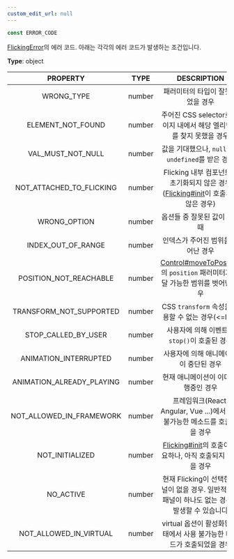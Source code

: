 ```yaml
---
custom_edit_url: null
---
```


```ts
const ERROR_CODE
```

<div>

</div>

[FlickingError](FlickingError)의 에러 코드. 아래는 각각의 에러 코드가 발생하는 조건입니다.

**Type**: object

|PROPERTY|TYPE|DESCRIPTION|
|:---:|:---:|:---:|
|WRONG_TYPE|number|패러미터의 타입이 잘못되었을 경우|
|ELEMENT_NOT_FOUND|number|주어진 CSS selector로 페이지 내에서 해당 엘리먼트를 찾지 못했을 경우|
|VAL_MUST_NOT_NULL|number|값을 기대했으나, `null`이나 `undefined`를 받은 경우|
|NOT_ATTACHED_TO_FLICKING|number|Flicking 내부 컴포넌트가 초기화되지 않은 경우 ([Flicking#init](Flicking#init)이 호출되지 않은 경우)|
|WRONG_OPTION|number|옵션들 중 잘못된 값이 있을 때|
|INDEX_OUT_OF_RANGE|number|인덱스가 주어진 범위를 벗어난 경우|
|POSITION_NOT_REACHABLE|number|[Control#moveToPosition](Control#moveToPosition)의 `position` 패러미터가 도달 가능한 범위를 벗어난 경우|
|TRANSFORM_NOT_SUPPORTED|number|CSS `transform` 속성을 사용할 수 없는 경우(<=IE8)|
|STOP_CALLED_BY_USER|number|사용자에 의해 이벤트의 `stop()`이 호출된 경우|
|ANIMATION_INTERRUPTED|number|사용자에 의해 애니메이션이 중단된 경우|
|ANIMATION_ALREADY_PLAYING|number|현재 애니메이션이 이미 진행중인 경우|
|NOT_ALLOWED_IN_FRAMEWORK|number|프레임워크(React, Angular, Vue ...)에서 사용 불가능한 메소드를 호출했을 경우|
|NOT_INITIALIZED|number|[Flicking#init](Flicking#init)의 호출이 필요하나, 아직 호출되지 않았을 경우|
|NO_ACTIVE|number|현재 Flicking이 선택한 패널이 없을 경우. 일반적으로 패널이 하나도 없는 경우에 발생할 수 있습니다|
|NOT_ALLOWED_IN_VIRTUAL|number|virtual 옵션이 활성화된 상태에서 사용 불가능한 메소드가 호출되었을 경우|

